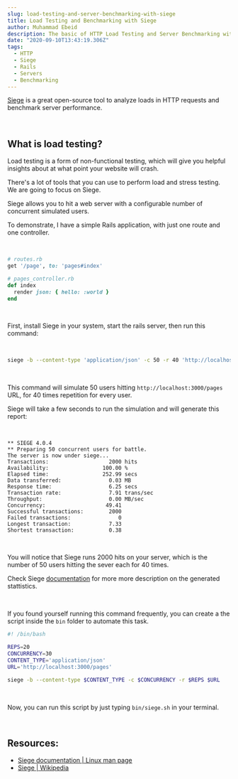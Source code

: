 ```yaml
---
slug: load-testing-and-server-benchmarking-with-siege
title: Load Testing and Benchmarking with Siege
author: Muhammad Ebeid
description: The basic of HTTP Load Testing and Server Benchmarking with Siege
date: "2020-09-10T13:43:19.306Z"
tags:
  - HTTP
  - Siege
  - Rails
  - Servers
  - Benchmarking
---
```

[Siege](https://linux.die.net/man/1/siege) is a great open-source tool to
analyze loads in HTTP requests and benchmark server performance.

<br />

## What is load testing?
Load testing is a form of non-functional testing, which will give you helpful
insights about at what point your website will crash.

There's a lot of tools that you can use to perform load and stress testing. We
are going to focus on Siege.

Siege allows you to hit a web server with a configurable number of concurrent
simulated users.

To demonstrate, I have a simple Rails application, with just one route and one
controller.

<br />

```ruby
# routes.rb
get '/page', to: 'pages#index'

# pages_controller.rb
def index
  render json: { hello: :world }
end
```

<br />

First, install Siege in your system, start the rails server, then run this
command:

<br />

```sh
siege -b --content-type 'application/json' -c 50 -r 40 'http://localhost:3000/pages'
```

<br />

This command will simulate 50 users hitting `http://localhost:3000/pages`
URL, for 40 times repetition for every user.

Siege will take a few seconds to run the simulation and will generate this
report:

<br />

```
** SIEGE 4.0.4
** Preparing 50 concurrent users for battle.
The server is now under siege...
Transactions:                   2000 hits
Availability:                 100.00 %
Elapsed time:                 252.99 secs
Data transferred:               0.03 MB
Response time:                  6.25 secs
Transaction rate:               7.91 trans/sec
Throughput:                     0.00 MB/sec
Concurrency:                   49.41
Successful transactions:        2000
Failed transactions:               0
Longest transaction:            7.33
Shortest transaction:           0.38
```

<br />

You will notice that Siege runs 2000 hits on your server, which is the number
of 50 users hitting the sever each for 40 times.

Check Siege [documentation](https://linux.die.net/man/1/siege) for more
more description on the generated stattistics.

<br />

If you found yourself running this command frequently, you can create a
the script inside the `bin` folder to automate this task.

```bash
#! /bin/bash

REPS=20
CONCURRENCY=30
CONTENT_TYPE='application/json'
URL='http://localhost:3000/pages'

siege -b --content-type $CONTENT_TYPE -c $CONCURRENCY -r $REPS $URL
```

<br />

Now, you can run this script by just typing `bin/siege.sh` in your terminal.

<br />

## Resources:
- [Siege documentation | Linux man page](https://linux.die.net/man/1/siege)
- [Siege | Wikipedia](https://en.wikipedia.org/wiki/Siege_(software))
